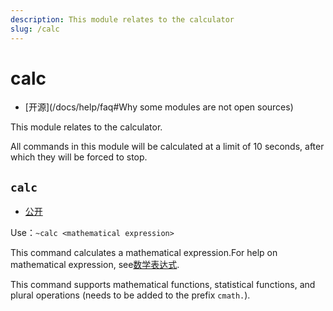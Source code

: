 ```yaml
---
description: This module relates to the calculator
slug: /calc
---
```


# calc

-   [开源]\(/docs/help/faq#Why some modules are not open sources)

This module relates to the calculator.

All commands in this module will be calculated at a limit of 10 seconds, after which they will be forced to stop.

## `calc`

-   [公开](permissions)

Use：`~calc <mathematical expression>`

This command calculates a mathematical expression.For help on mathematical expression, see[数学表达式](/docs/help/expressions).

This command supports mathematical functions, statistical functions, and plural operations (needs to be added to the prefix `cmath.`).
